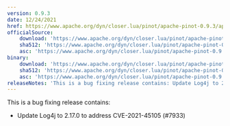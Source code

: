```yaml
---
version: 0.9.3
date: 12/24/2021
href: https://www.apache.org/dyn/closer.lua/pinot/apache-pinot-0.9.3/apache-pinot-0.9.3-bin.tar.gz?action=download
officialSource:
    download: 'https://www.apache.org/dyn/closer.lua/pinot/apache-pinot-0.9.3/apache-pinot-0.9.3-src.tar.gz?action=download'
    sha512: 'https://www.apache.org/dyn/closer.lua/pinot/apache-pinot-0.9.3/apache-pinot-0.9.3-src.tar.gz.sha512?action=download'
    asc: 'https://www.apache.org/dyn/closer.lua/pinot/apache-pinot-0.9.3/apache-pinot-0.9.3-src.tar.gz.asc?action=download'
binary:
    download: 'https://www.apache.org/dyn/closer.lua/pinot/apache-pinot-0.9.3/apache-pinot-0.9.3-bin.tar.gz?action=download'
    sha512: 'https://www.apache.org/dyn/closer.lua/pinot/apache-pinot-0.9.3/apache-pinot-0.9.3-bin.tar.gz.sha512?action=download'
    asc: 'https://www.apache.org/dyn/closer.lua/pinot/apache-pinot-0.9.3/apache-pinot-0.9.3-bin.tar.gz.asc?action=download'
releaseNotes: 'This is a bug fixing release contains: Update Log4j to 2.17.0 to address CVE-2021-45105 (#7933).'
---
```


This is a bug fixing release contains:

-   Update Log4j to 2.17.0 to address CVE-2021-45105 (#7933)
